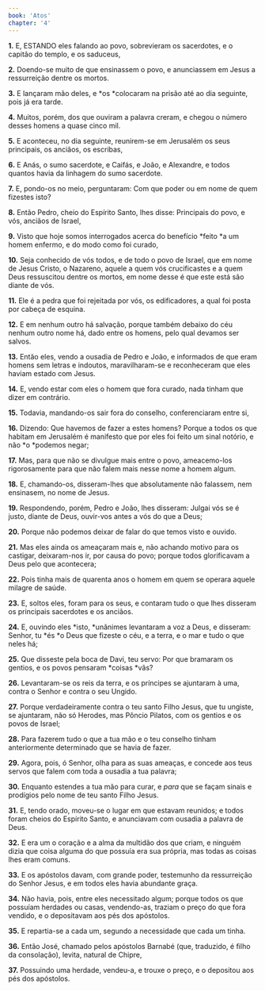 ```yaml
---
book: 'Atos'
chapter: '4'
---
```


**1.** E, ESTANDO eles falando ao povo, sobrevieram os sacerdotes, e o capitão do templo, e os saduceus,

**2.** Doendo-se muito de que ensinassem o povo, e anunciassem em Jesus a ressurreição dentre os mortos.

**3.** E lançaram mão deles, e *os *colocaram na prisão até ao dia seguinte, pois já era tarde.

**4.** Muitos, porém, dos que ouviram a palavra creram, e chegou o número desses homens a quase cinco mil.

**5.** E aconteceu, no dia seguinte, reunirem-se em Jerusalém os seus principais, os anciãos, os escribas,

**6.** E Anás, o sumo sacerdote, e Caifás, e João, e Alexandre, e todos quantos havia da linhagem do sumo sacerdote.

**7.** E, pondo-os no meio, perguntaram: Com que poder ou em nome de quem fizestes isto?

**8.** Então Pedro, cheio do Espírito Santo, lhes disse: Principais do povo, e vós, anciãos de Israel,

**9.** Visto que hoje somos interrogados acerca do benefício *feito *a um homem enfermo, e do modo como foi curado,

**10.** Seja conhecido de vós todos, e de todo o povo de Israel, que em nome de Jesus Cristo, o Nazareno, aquele a quem vós crucificastes e a quem Deus ressuscitou dentre os mortos, em nome desse é que este está são diante de vós.

**11.** Ele é a pedra que foi rejeitada por vós, os edificadores, a qual foi posta por cabeça de esquina.

**12.** E em nenhum outro há salvação, porque também debaixo do céu nenhum outro nome há, dado entre os homens, pelo qual devamos ser salvos.

**13.** Então eles, vendo a ousadia de Pedro e João, e informados de que eram homens sem letras e indoutos, maravilharam-se e reconheceram que eles haviam estado com Jesus.

**14.** E, vendo estar com eles o homem que fora curado, nada tinham que dizer em contrário.

**15.** Todavia, mandando-os sair fora do conselho, conferenciaram entre si,

**16.** Dizendo: Que havemos de fazer a estes homens? Porque a todos os que habitam em Jerusalém é manifesto que por eles foi feito um sinal notório, e não *o *podemos negar;

**17.** Mas, para que não se divulgue mais entre o povo, ameacemo-los rigorosamente para que não falem mais nesse nome a homem algum.

**18.** E, chamando-os, disseram-lhes que absolutamente não falassem, nem ensinasem, no nome de Jesus.

**19.** Respondendo, porém, Pedro e João, lhes disseram: Julgai vós se é justo, diante de Deus, ouvir-vos antes a vós do que a Deus;

**20.** Porque não podemos deixar de falar do que temos visto e ouvido.

**21.** Mas eles ainda os ameaçaram mais e, não achando motivo para os castigar, deixaram-nos ir, por causa do povo; porque todos glorificavam a Deus pelo que acontecera;

**22.** Pois tinha mais de quarenta anos o homem em quem se operara aquele milagre de saúde.

**23.** E, soltos eles, foram para os seus, e contaram tudo o que lhes disseram os principais sacerdotes e os anciãos.

**24.** E, ouvindo eles *isto, *unânimes levantaram a voz a Deus, e disseram: Senhor, tu *és *o Deus que fizeste o céu, e a terra, e o mar e tudo o que neles há;

**25.** Que disseste pela boca de Davi, teu servo: Por que bramaram os gentios, e os povos pensaram *coisas *vãs?

**26.** Levantaram-se os reis da terra, e os príncipes se ajuntaram à uma, contra o Senhor e contra o seu Ungido.

**27.** Porque verdadeiramente contra o teu santo Filho Jesus, que tu ungiste, se ajuntaram, não só Herodes, mas Pôncio Pilatos, com os gentios e os povos de Israel;

**28.** Para fazerem tudo o que a tua mão e o teu conselho tinham anteriormente determinado que se havia de fazer.

**29.** Agora, pois, ó Senhor, olha para as suas ameaças, e concede aos teus servos que falem com toda a ousadia a tua palavra;

**30.** Enquanto estendes a tua mão para curar, e *para* que se façam sinais e prodígios pelo nome de teu santo Filho Jesus.

**31.** E, tendo orado, moveu-se o lugar em que estavam reunidos; e todos foram cheios do Espírito Santo, e anunciavam com ousadia a palavra de Deus.

**32.** E era um o coração e a alma da multidão dos que criam, e ninguém dizia que coisa alguma do que possuía era sua própria, mas todas as coisas lhes eram comuns.

**33.** E os apóstolos davam, com grande poder, testemunho da ressurreição do Senhor Jesus, e em todos eles havia abundante graça.

**34.** Não havia, pois, entre eles necessitado algum; porque todos os que possuíam herdades ou casas, vendendo-as, traziam o preço do que fora vendido, e o depositavam aos pés dos apóstolos.

**35.** E repartia-se a cada um, segundo a necessidade que cada um tinha.

**36.** Então José, chamado pelos apóstolos Barnabé (que, traduzido, é filho da consolação), levita, natural de Chipre,

**37.** Possuindo uma herdade, vendeu-a, e trouxe o preço, e o depositou aos pés dos apóstolos.